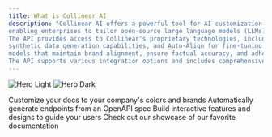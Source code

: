 ```yaml
---
title: What is Collinear AI
description: "Collinear AI offers a powerful tool for AI customization and alignment,
enabling enterprises to tailor open-source large language models (LLMs) to their specific needs.
The API provides access to Collinear's proprietary technologies, including AI Judge for evaluating training data,
synthetic data generation capabilities, and Auto-Align for fine-tuning models. Developers can leverage these tools to create custom AI
models that maintain brand alignment, ensure factual accuracy, and adhere to privacy requirements.
The API supports various integration options and includes comprehensive documentation to facilitate seamless implementation. With Collinear's API, businesses can unlock the full potential of AI technologies while addressing current limitations in off-the-shelf models"
---
```


<img
    className="block dark:hidden"
    src="/images/hero-light.svg"
    alt="Hero Light"
/>
<img
    className="hidden dark:block"
    src="/images/hero-dark.svg"
    alt="Hero Dark"
/>

<CardGroup cols={2}>
    <Card
        title="Customize Style"
        icon="palette"
        href="https://mintlify.com/docs/settings/global"
    >
        Customize your docs to your company's colors and brands
    </Card>
    <Card
        title="Reference APIs"
        icon="code"
        href="https://mintlify.com/docs/api-playground/openapi"
    >
        Automatically generate endpoints from an OpenAPI spec
    </Card>
    <Card
        title="Add Components"
        icon="screwdriver-wrench"
        href="https://mintlify.com/docs/components/accordion"
    >
        Build interactive features and designs to guide your users
    </Card>
    <Card
        title="Get Inspiration"
        icon="stars"
        href="https://mintlify.com/customers"
    >
        Check out our showcase of our favorite documentation
    </Card>
</CardGroup>

